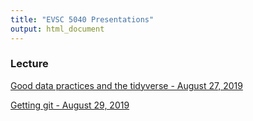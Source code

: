 ```yaml
---
title: "EVSC 5040 Presentations"
output: html_document
---
```


 <!-- ADD LINKS BELOW, note, using the RMD link syntax will open the presentation in the same tab, which is annoying. Use the html with the "_blank" to fix that behavior -->
 
 
### Lecture 

<a href="https://EVSC-5040.github.io/lecture/20190827-intro-to-tidy.html" target="_blank">Good data practices and the tidyverse - August 27, 2019</a>

<a href="https://EVSC-5040.github.io/lecture/20190829_getting_git.html" target="_blank">Getting git - August 29, 2019</a>



